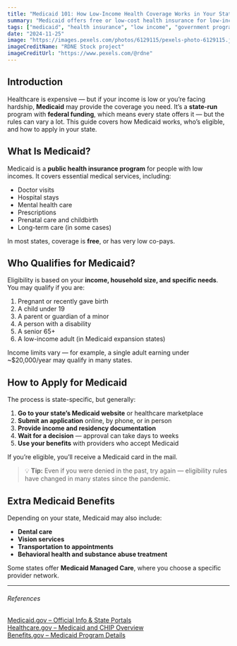 ```yaml
---
title: "Medicaid 101: How Low-Income Health Coverage Works in Your State"
summary: "Medicaid offers free or low-cost health insurance for low-income individuals and families, but every state has different rules. This article explains who qualifies, what’s covered, and how to apply for Medicaid in your area."
tags: ["medicaid", "health insurance", "low income", "government programs", "state benefits"]
date: "2024-11-25"
image: "https://images.pexels.com/photos/6129115/pexels-photo-6129115.jpeg"
imageCreditName: "RDNE Stock project"
imageCreditUrl: "https://www.pexels.com/@rdne"
---
```


## Introduction

Healthcare is expensive — but if your income is low or you’re facing hardship, **Medicaid** may provide the coverage you need. It’s a **state-run** program with **federal funding**, which means every state offers it — but the rules can vary a lot. This guide covers how Medicaid works, who’s eligible, and how to apply in your state.

## What Is Medicaid?

Medicaid is a **public health insurance program** for people with low incomes. It covers essential medical services, including:

- Doctor visits
- Hospital stays
- Mental health care
- Prescriptions
- Prenatal care and childbirth
- Long-term care (in some cases)

In most states, coverage is **free**, or has very low co-pays.

## Who Qualifies for Medicaid?

Eligibility is based on your **income, household size, and specific needs**. You may qualify if you are:

1. Pregnant or recently gave birth  
2. A child under 19  
3. A parent or guardian of a minor  
4. A person with a disability  
5. A senior 65+  
6. A low-income adult (in Medicaid expansion states)

Income limits vary — for example, a single adult earning under ~$20,000/year may qualify in many states.

## How to Apply for Medicaid

The process is state-specific, but generally:

1. **Go to your state’s Medicaid website** or healthcare marketplace  
2. **Submit an application** online, by phone, or in person  
3. **Provide income and residency documentation**  
4. **Wait for a decision** — approval can take days to weeks  
5. **Use your benefits** with providers who accept Medicaid

If you’re eligible, you’ll receive a Medicaid card in the mail.

> 💡 **Tip:** Even if you were denied in the past, try again — eligibility rules have changed in many states since the pandemic.

## Extra Medicaid Benefits

Depending on your state, Medicaid may also include:

- **Dental care**
- **Vision services**
- **Transportation to appointments**
- **Behavioral health and substance abuse treatment**

Some states offer **Medicaid Managed Care**, where you choose a specific provider network.

***

###### References

<a href="https://www.medicaid.gov" target="_blank" rel="noopener noreferrer">Medicaid.gov – Official Info & State Portals</a><br />
<a href="https://www.healthcare.gov/medicaid-chip/" target="_blank" rel="noopener noreferrer">Healthcare.gov – Medicaid and CHIP Overview</a><br />
<a href="https://www.benefits.gov/benefit/605" target="_blank" rel="noopener noreferrer">Benefits.gov – Medicaid Program Details</a>